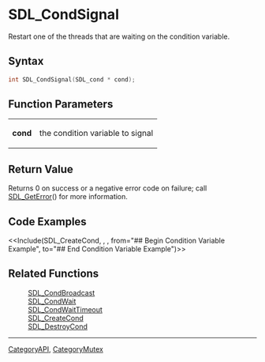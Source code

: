 = SDL_CondSignal =

Restart one of the threads that are waiting on the condition variable.

== Syntax ==

<syntaxhighlight lang='c'>
int SDL_CondSignal(SDL_cond * cond);
</syntaxhighlight>

== Function Parameters ==

{|
|'''cond'''
|the condition variable to signal
|}

== Return Value ==

Returns 0 on success or a negative error code on failure; call
[[SDL_GetError]]() for more information.



== Code Examples ==

<<Include(SDL_CreateCond, , , from="## Begin Condition Variable Example", to="## End Condition Variable Example")>>

== Related Functions ==

:[[SDL_CondBroadcast]]
:[[SDL_CondWait]]
:[[SDL_CondWaitTimeout]]
:[[SDL_CreateCond]]
:[[SDL_DestroyCond]]

----
[[CategoryAPI]], [[CategoryMutex]]


